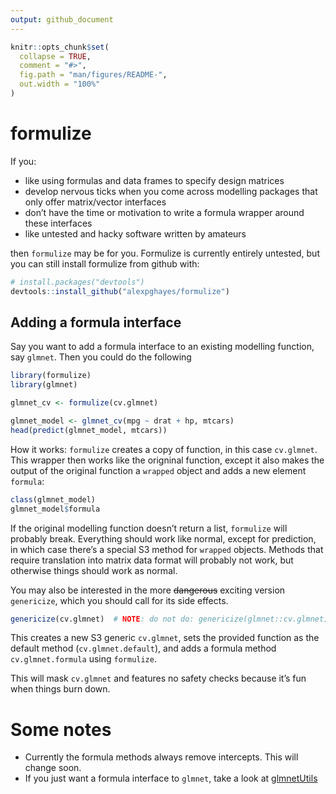 ```yaml
---
output: github_document
---
```


<!-- README.md is generated from README.Rmd. Please edit that file -->

```r
knitr::opts_chunk$set(
  collapse = TRUE,
  comment = "#>",
  fig.path = "man/figures/README-",
  out.width = "100%"
)
```

# formulize

If you:

- like using formulas and data frames to specify design matrices
- develop nervous ticks when you come across modelling packages that only offer matrix/vector interfaces
- don't have the time or motivation to write a formula wrapper around these interfaces
- like untested and hacky software written by amateurs

then `formulize` may be for you. Formulize is currently entirely untested, but you can still install formulize from github with:

```r
# install.packages("devtools")
devtools::install_github("alexpghayes/formulize")
```

## Adding a formula interface

Say you want to add a formula interface to an existing modelling function, say `glmnet`. Then you could do the following

```r
library(formulize)
library(glmnet)

glmnet_cv <- formulize(cv.glmnet)

glmnet_model <- glmnet_cv(mpg ~ drat + hp, mtcars)
head(predict(glmnet_model, mtcars))
```

How it works: `formulize` creates a copy of function, in this case `cv.glmnet`. This wrapper then works like the origninal function, except it also makes the output of the original function a `wrapped` object and adds a new element `formula`:

```r
class(glmnet_model)
glmnet_model$formula
```

If the original modelling function doesn't return a list, `formulize` will probably break. Everything should work like normal, except for prediction, in which case there's a special S3 method for `wrapped` objects. Methods that require translation into matrix data format will probably not work, but otherwise things should work as normal.

You may also be interested in the more ~~dangerous~~ exciting version `genericize`, which you should call for its side effects.

```r
genericize(cv.glmnet)  # NOTE: do not do: genericize(glmnet::cv.glmnet) atm
```

This creates a new S3 generic `cv.glmnet`, sets the provided function as the default method (`cv.glmnet.default`), and adds a formula method `cv.glmnet.formula` using `formulize`. 

This will mask `cv.glmnet` and features no safety checks because it's fun when things burn down.

# Some notes

- Currently the formula methods always remove intercepts. This will change soon.
- If you just want a formula interface to `glmnet`, take a look at [glmnetUtils](https://github.com/Hong-Revo/glmnetUtils)
